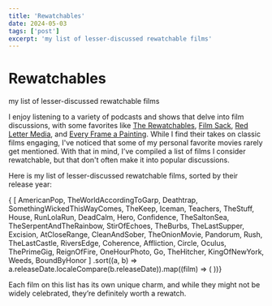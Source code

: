 ```yaml
---
title: 'Rewatchables'
date: 2024-05-03
tags: ['post']
excerpt: 'my list of lesser-discussed rewatchable films'
---
```


<hgroup>
	<h1>Rewatchables</h1>
	<p>my list of lesser-discussed rewatchable films</p>
</hgroup>

I enjoy listening to a variety of podcasts and shows that delve into film discussions, with some favorites like [The Rewatchables](https://www.theringer.com/the-rewatchables), [Film Sack](https://www.frogpants.com/filmsack), [Red Letter Media](https://www.youtube.com/redlettermedia/), and [Every Frame a Painting](https://www.youtube.com/@everyframeapainting). While I find their takes on classic films engaging, I've noticed that some of my personal favorite movies rarely get mentioned. With that in mind, I’ve compiled a list of films I consider rewatchable, but that don't often make it into popular discussions.

Here is my list of lesser-discussed rewatchable films, sorted by their release year:


<div class="grid grid-cols-3 md:grid-cols-2 lg:grid-cols-3 gap-6 max-w-6xl mx-auto">
{ [
	AmericanPop,
	TheWorldAccordingToGarp,
	Deathtrap,
	SomethingWickedThisWayComes,
	TheKeep,
	Iceman,
	Teachers,
	TheStuff,
	House,
	RunLolaRun,
	DeadCalm,
	Hero,
	Confidence,
	TheSaltonSea,
	TheSerpentAndTheRainbow,
	StirOfEchoes,
	TheBurbs,
	TheLastSupper,
	Excision,
	AtCloseRange,
	CleanAndSober,
	TheOnionMovie,
	Pandorum,
	Rush,
	TheLastCastle,
	RiversEdge,
	Coherence,
	Affliction,
	Circle,
	Oculus,
	ThePrimeGig,
	ReignOfFire,
	OneHourPhoto,
	Go,
	TheHitcher,
	KingOfNewYork,
	Weeds,
	BoundByHonor
]
.sort((a, b) => a.releaseDate.localeCompare(b.releaseDate)).map((film) => (
	<FilmWidget compact filmData={film} posterPath={`/assets/films/${film.id}-${film.title.replace(/ /g, '-').replace(/'/g, '')}/poster.jpg`} />
))}
	</div>

Each film on this list has its own unique charm, and while they might not be widely celebrated, they’re definitely worth a rewatch.
